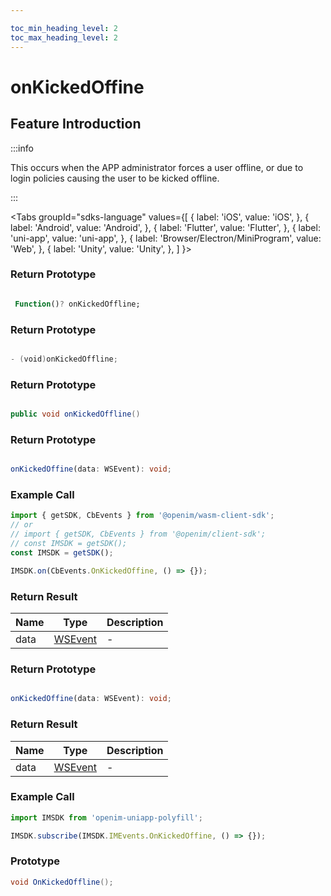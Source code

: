 ```yaml
---

toc_min_heading_level: 2
toc_max_heading_level: 2
---
```


# onKickedOffine

## Feature Introduction

:::info

This occurs when the APP administrator forces a user offline, or due to login policies causing the user to be kicked offline.

:::

<Tabs
groupId="sdks-language"
values={[
{ label: 'iOS', value: 'iOS', },
{ label: 'Android', value: 'Android', },
{ label: 'Flutter', value: 'Flutter', },
{ label: 'uni-app', value: 'uni-app', },
{ label: 'Browser/Electron/MiniProgram', value: 'Web', },
{ label: 'Unity', value: 'Unity', },
]
}>

<TabItem value="Flutter">

### Return Prototype

```dart showLineNumbers

 Function()? onKickedOffline;

```

</TabItem>

<TabItem value="iOS">

### Return Prototype

```swift showLineNumbers

- (void)onKickedOffline;

```

</TabItem>

<TabItem value="Android">

### Return Prototype

```java showLineNumbers

public void onKickedOffline()

```
</TabItem>

<TabItem value="Web">

### Return Prototype

```ts showLineNumbers

onKickedOffine(data: WSEvent): void;

```

### Example Call

```js showLineNumbers
import { getSDK, CbEvents } from '@openim/wasm-client-sdk';
// or
// import { getSDK, CbEvents } from '@openim/client-sdk';
// const IMSDK = getSDK();
const IMSDK = getSDK();

IMSDK.on(CbEvents.OnKickedOffine, () => {});
```

### Return Result

| Name | Type                                    | Description |
| ---- | --------------------------------------- | ----------- |
| data | [WSEvent](/class/response.mdx) | -           |

</TabItem>

<TabItem value="uni-app">

### Return Prototype

```ts showLineNumbers

onKickedOffine(data: WSEvent): void;

```

### Return Result

| Name | Type                                    | Description |
| ---- | --------------------------------------- | ----------- |
| data | [WSEvent](/class/response.mdx) | -           |

### Example Call

```js showLineNumbers
import IMSDK from 'openim-uniapp-polyfill';

IMSDK.subscribe(IMSDK.IMEvents.OnKickedOffine, () => {});
```

</TabItem>

<TabItem value="Unity">

### Prototype

```C# showLineNumbers
void OnKickedOffline();
```

</TabItem>

</Tabs>